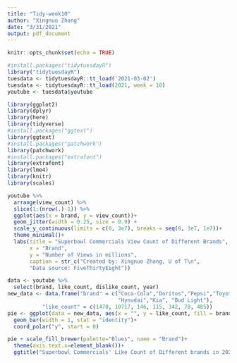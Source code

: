 ```yaml
---
title: "Tidy-week10"
author: "Xingnuo Zhang"
date: "3/31/2021"
output: pdf_document
---
```


```r
knitr::opts_chunk$set(echo = TRUE)
```

```r
#install.packages("tidytuesdayR")
library("tidytuesdayR")
tuesdata <- tidytuesdayR::tt_load('2021-03-02')
tuesdata <- tidytuesdayR::tt_load(2021, week = 10)
youtube <- tuesdata$youtube
```

```r
library(ggplot2)
library(dplyr)
library(here)
library(tidyverse)
#install.packages("ggtext")
library(ggtext)
#install.packages("patchwork")
library(patchwork)
#install.packages("extrafont")
library(extrafont)
library(lme4)
library(knitr)
library(scales)
```

```r
youtube %>%
  arrange(view_count) %>%
  slice(1:(nrow(.)-1)) %>% 
  ggplot(aes(x = brand, y = view_count))+
  geom_jitter(width = 0.25, size = 0.9) +
  scale_y_continuous(limits = c(0, 3e7), breaks = seq(0, 3e7, 1e7))+
  theme_minimal()+
  labs(title = "Superbowl Commercials View Count of Different Brands",
       x = "Brand",
       y = "Number of Views in millions",
       caption = str_c("Created by: Xingnuo Zhang, U of T\n",
       "Data source: FiveThirtyEight"))
```


```r
data <- youtube %>%
  select(brand, like_count, dislike_count, year)
new_data <- data.frame("brand" = c("Coca-Cola","Doritos","Pepsi","Toyota",
                                   "Hynudai","Kia", "Bud Light"),
           "like_count" = c(1470, 10717, 146, 115, 342, 78, 485))
pie <- ggplot(data = new_data, aes(x = "", y = like_count, fill = brand))+
  geom_bar(width = 1, stat = "identity")+
  coord_polar("y", start = 0)

pie + scale_fill_brewer(palette="Blues", name = "Brand")+  
  theme(axis.text.x=element_blank())+
  ggtitle("Superbowl Commercials' Like Count of Different brands in 2020")
```




